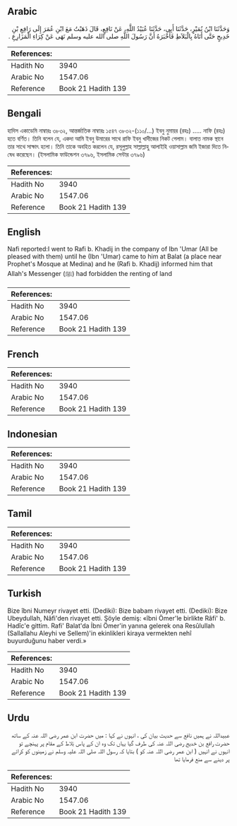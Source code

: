 ## Arabic


<div dir="rtl" lang="ar" style={{fontSize:'larger',backgroundColor:'#f8f9fa',padding:20}}>
وَحَدَّثَنَا ابْنُ نُمَيْرٍ، حَدَّثَنَا أَبِي، حَدَّثَنَا عُبَيْدُ اللَّهِ، عَنْ نَافِعٍ، قَالَ ذَهَبْتُ مَعَ ابْنِ عُمَرَ إِلَى رَافِعِ بْنِ خَدِيجٍ حَتَّى أَتَاهُ بِالْبَلاَطِ فَأَخْبَرَهُ أَنَّ رَسُولَ اللَّهِ صلى الله عليه وسلم نَهَى عَنْ كِرَاءِ الْمَزَارِعِ ‏.‏
</div>
<div style={{backgroundColor:'#f8f9fa',padding:20, marginBottom: 10}}><table> <thead> <tr> <th>References:</th> <th></th> </tr> </thead> <tbody><tr><td>Hadith No</td><td>3940</td></tr><tr><td>Arabic No</td><td>1547.06</td></tr><tr><td>Reference</td><td>Book 21 Hadith 139</td></tr></tbody></table></div>

## Bengali


<div dir="ltr" lang="bn" style={{fontSize:'larger',backgroundColor:'#f8f9fa',padding:20}}>
হাদিস একাডেমি নাম্বারঃ ৩৮৩২, আন্তর্জাতিক নাম্বারঃ ১৫৪৭ ৩৮৩২-(১১০/...) ইবনু নুমায়র (রহঃ) ..... নাফি (রহঃ) হতে বর্ণিত। তিনি বলেন যে, একদা আমি ইবনু উমারের সাথে রাফি ইবনু খাদীজের নিকট গেলাম। বালাত নামক স্থানে তার সাথে সাক্ষাৎ হলো। তিনি তাকে অবহিত করলেন যে, রসূলুল্লাহ সাল্লাল্লাহু আলাইহি ওয়াসাল্লাম জমি ইজারা দিতে নিষেধ করেছেন। (ইসলামিক ফাউন্ডেশন ৩৭৯৬, ইসলামিক সেন্টার ৩৭৯৬)
</div>
<div style={{backgroundColor:'#f8f9fa',padding:20, marginBottom: 10}}><table> <thead> <tr> <th>References:</th> <th></th> </tr> </thead> <tbody><tr><td>Hadith No</td><td>3940</td></tr><tr><td>Arabic No</td><td>1547.06</td></tr><tr><td>Reference</td><td>Book 21 Hadith 139</td></tr></tbody></table></div>

## English


<div dir="ltr" lang="en" style={{fontSize:'larger',backgroundColor:'#f8f9fa',padding:20}}>
Nafi reported:I went to Rafi b. Khadij in the company of Ibn 'Umar (All be pleased with them) until he (Ibn 'Umar) came to him at Balat (a place near Prophet's Mosque at Medina) and he (Rafi b. Khadij) informed him that Allah's Messenger (ﷺ) had forbidden the renting of land
</div>
<div style={{backgroundColor:'#f8f9fa',padding:20, marginBottom: 10}}><table> <thead> <tr> <th>References:</th> <th></th> </tr> </thead> <tbody><tr><td>Hadith No</td><td>3940</td></tr><tr><td>Arabic No</td><td>1547.06</td></tr><tr><td>Reference</td><td>Book 21 Hadith 139</td></tr></tbody></table></div>

## French


<div dir="ltr" lang="fr" style={{fontSize:'larger',backgroundColor:'#f8f9fa',padding:20}}>

</div>
<div style={{backgroundColor:'#f8f9fa',padding:20, marginBottom: 10}}><table> <thead> <tr> <th>References:</th> <th></th> </tr> </thead> <tbody><tr><td>Hadith No</td><td>3940</td></tr><tr><td>Arabic No</td><td>1547.06</td></tr><tr><td>Reference</td><td>Book 21 Hadith 139</td></tr></tbody></table></div>

## Indonesian


<div dir="ltr" lang="id" style={{fontSize:'larger',backgroundColor:'#f8f9fa',padding:20}}>

</div>
<div style={{backgroundColor:'#f8f9fa',padding:20, marginBottom: 10}}><table> <thead> <tr> <th>References:</th> <th></th> </tr> </thead> <tbody><tr><td>Hadith No</td><td>3940</td></tr><tr><td>Arabic No</td><td>1547.06</td></tr><tr><td>Reference</td><td>Book 21 Hadith 139</td></tr></tbody></table></div>

## Tamil


<div dir="ltr" lang="ta" style={{fontSize:'larger',backgroundColor:'#f8f9fa',padding:20}}>

</div>
<div style={{backgroundColor:'#f8f9fa',padding:20, marginBottom: 10}}><table> <thead> <tr> <th>References:</th> <th></th> </tr> </thead> <tbody><tr><td>Hadith No</td><td>3940</td></tr><tr><td>Arabic No</td><td>1547.06</td></tr><tr><td>Reference</td><td>Book 21 Hadith 139</td></tr></tbody></table></div>

## Turkish


<div dir="ltr" lang="tr" style={{fontSize:'larger',backgroundColor:'#f8f9fa',padding:20}}>
Bize îbni Numeyr rivayet etti. (Dediki): Bize babam rivayet etti. (Dediki): Bize Ubeydullah, Nâfi'den rivayet etti. Şöyle demiş: «îbni Ömer'le birlikte Râfi' b. Hadîc'e gittim. Rafi' Balat'da İbni Ömer'in yanına gelerek ona Resûlullah (Sallallahu Aleyhi ve Sellem)'in ekinlikleri kiraya vermekten nehî buyurduğunu haber verdi.»
</div>
<div style={{backgroundColor:'#f8f9fa',padding:20, marginBottom: 10}}><table> <thead> <tr> <th>References:</th> <th></th> </tr> </thead> <tbody><tr><td>Hadith No</td><td>3940</td></tr><tr><td>Arabic No</td><td>1547.06</td></tr><tr><td>Reference</td><td>Book 21 Hadith 139</td></tr></tbody></table></div>

## Urdu


<div dir="rtl" lang="ur" style={{fontSize:'larger',backgroundColor:'#f8f9fa',padding:20}}>
عبیداللہ نے ہمیں نافع سے حدیث بیان کی ، انہوں نے کہا : میں حضرت ابن عمر رضی اللہ عنہ کے ساتھ حضرت رافع بن خدیج رضی اللہ عنہ کی طرف گیا یہاں تک وہ ان کے پاس بَلاط کے مقام پر پہنچے تو انہوں نے انہیں ( ابن عمر رضی اللہ عنہ کو ) بتایا کہ رسول اللہ صلی اللہ علیہ وسلم نے زمینوں کو کرائے پر دینے سے منع فرمایا تھا
</div>
<div style={{backgroundColor:'#f8f9fa',padding:20, marginBottom: 10}}><table> <thead> <tr> <th>References:</th> <th></th> </tr> </thead> <tbody><tr><td>Hadith No</td><td>3940</td></tr><tr><td>Arabic No</td><td>1547.06</td></tr><tr><td>Reference</td><td>Book 21 Hadith 139</td></tr></tbody></table></div>
